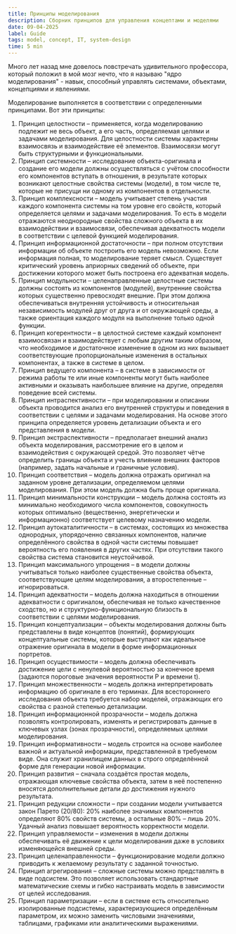 ```yaml
---
title: Принципы моделирования
description: Сборник принципов для управления концептами и моделями
date: 09-04-2025
label: Guide
tags: model, concept, IT, system-design
time: 5 min
---
```


Много лет назад мне довелось повстречать удивительного профессора, который положил в мой мозг нечто, что я называю "ядро моделирования" - навык, способный управлять системами, объектами, концепциями и явлениями. 

Моделирование выполняется в соответствии с определенными принципами. Вот эти принципы:

1. Принцип целостности – применяется, когда моделированию подлежит не весь объект, а его часть, определяемая целями и задачами моделирования. Для целостности системы характерны взаимосвязь и взаимодействие её элементов. Взаимосвязи могут быть структурными и функциональными.
2. Принцип системности – исследование объекта-оригинала и создание его модели должны осуществляться с учётом способности его компонентов вступать в отношения, в результате которых возникают целостные свойства системы (модели), в том числе те, которые не присущи ни одному из компонентов в отдельности.
3. Принцип комплексности – модель учитывает степень участия каждого компонента системы на том уровне его свойств, который определяется целями и задачами моделирования. То есть в модели отражаются неоднородные свойства сложного объекта в их взаимодействии и взаимосвязи, обеспечивая адекватность модели в соответствии с целевой функцией моделирования.
4. Принцип информационной достаточности – при полном отсутствии информации об объекте построить его модель невозможно. Если информация полная, то моделирование теряет смысл. Существует критический уровень априорных сведений об объекте, при достижении которого может быть построена его адекватная модель.
5. Принцип модульности – целенаправленные целостные системы должны состоять из компонентов (модулей), внутренние свойства которых существенно превосходят внешние. При этом должна обеспечиваться внутренняя устойчивость и относительная независимость модулей друг от друга и от окружающей среды, а также ориентация каждого модуля на выполнение только одной функции.
6. Принцип когерентности – в целостной системе каждый компонент взаимосвязан и взаимодействует с любым другим таким образом, что необходимое и достаточное изменение в одном из них вызывает соответствующие пропорциональные изменения в остальных компонентах, а также в системе в целом.
7. Принцип ведущего компонента – в системе в зависимости от режима работы те или иные компоненты могут быть наиболее активными и оказывать наибольшее влияние на другие, определяя поведение всей системы.
8. Принцип интраспективности – при моделировании и описании объекта проводится анализ его внутренней структуры и поведения в соответствии с целями и задачами моделирования. На основе этого принципа определяется уровень детализации объекта и его представления в модели.
9. Принцип экстраспективности – предполагает внешний анализ объекта моделирования, рассмотрение его в целом и взаимодействия с окружающей средой. Это позволяет чётче определить границы объекта и учесть влияние внешних факторов (например, задать начальные и граничные условия).
10. Принцип соответствия – модель должна отражать оригинал на заданном уровне детализации, определяемом целями моделирования. При этом модель должна быть проще оригинала.
11. Принцип минимальности конструкции – модель должна состоять из минимально необходимого числа компонентов, совокупность которых оптимально (вещественно, энергетически и информационно) соответствует целевому назначению модели.
12. Принцип аутокаталитичности – в системах, состоящих из множества однородных, упорядоченно связанных компонентов, наличие определённого свойства в одной части системы повышает вероятность его появления в других частях. При отсутствии такого свойства система становится неустойчивой.
13. Принцип максимального упрощения – в модели должны учитываться только наиболее существенные свойства объекта, соответствующие целям моделирования, а второстепенные – игнорироваться.
14. Принцип адекватности – модель должна находиться в отношении адекватности с оригиналом, обеспечивая не только качественное сходство, но и структурно-функциональную близость в соответствии с целями моделирования.
15. Принцип концептуализации – объекты моделирования должны быть представлены в виде концептов (понятий), формирующих концептуальные системы, которые выступают как идеальное отражение оригинала в модели в форме информационных портретов.
16. Принцип осуществимости – модель должна обеспечивать достижение цели с ненулевой вероятностью за конечное время (задаются пороговые значения вероятности P и времени t).
17. Принцип множественности – модель должна интерпретировать информацию об оригинале в его терминах. Для всестороннего исследования объекта требуется набор моделей, отражающих его свойства с разной степенью детализации.
18. Принцип информационной прозрачности – модель должна позволять контролировать, изменять и регистрировать данные в ключевых узлах (зонах прозрачности), определяемых целями моделирования.
19. Принцип информативности – модель строится на основе наиболее важной и актуальной информации, представленной в требуемом виде. Она служит хранилищем данных в строго определённой форме для генерации новой информации.
20. Принцип развития – сначала создаётся простая модель, отражающая ключевые свойства объекта, затем в неё постепенно вносятся дополнительные детали до достижения нужного результата.
21. Принцип редукции сложности – при создании модели учитывается закон Парето (20/80): 20% наиболее значимых компонентов определяют 80% свойств системы, а остальные 80% – лишь 20%. Удачный анализ повышает вероятность корректности модели.
22. Принцип управляемости – изменения в модели должны обеспечивать её движение к цели моделирования даже в условиях изменяющейся внешней среды.
23. Принцип целенаправленности – функционирование модели должно приводить к желаемому результату с заданной точностью.
24. Принцип агрегирования – сложные системы можно представлять в виде подсистем. Это позволяет использовать стандартные математические схемы и гибко настраивать модель в зависимости от целей исследования.
25. Принцип параметризации – если в системе есть относительно изолированные подсистемы, характеризующиеся определённым параметром, их можно заменить числовыми значениями, таблицами, графиками или аналитическими выражениями.